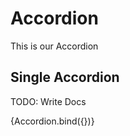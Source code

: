 
<Meta title="components/atoms/Accordion" decorators={[withDesign]} />

# Accordion

This is our Accordion

## Single Accordion

TODO: Write Docs

<Canvas>
  <Story
    name="Accordion"
    parameters={{
      design: {
        type: 'figma',
        url: '',
      },
    }}
    argTypes={{
      size: {
        control: {
          type: 'radio',
          options: ['small', 'big'],
        },
      },
      type: {
        control: {
          type: 'radio',
          options: ['boxed', 'divider', 'sublocation'],
        },
      },
    }}
    args={{
      label: 'Headline',
      content:
        'Lorem ipsum dolor sit amet, consectetur adipiscing elit, sed do eiusmod tempor incididunt ut labore et dolore magna aliqua. Ut enim ad minim veniam, quis nostrud exercitation ullamco laboris nisi ut aliquip ex ea commodo consequat.',
    }}
  >
    {Accordion.bind({})}
  </Story>
</Canvas>

<ArgsTable of={Accordion} />
